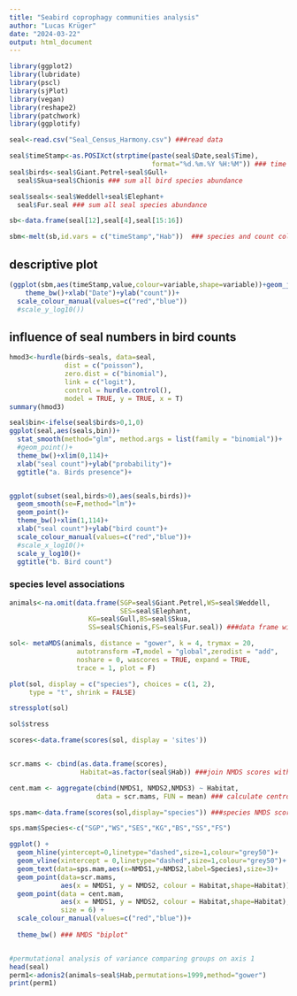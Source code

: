 ---
title: "Seabird coprophagy communities analysis"
author: "Lucas Krüger"
date: "2024-03-22"
output: html_document
---

```{r}
library(ggplot2)
library(lubridate)
library(pscl)
library(sjPlot)
library(vegan)
library(reshape2)
library(patchwork)
library(ggplotify)

seal<-read.csv("Seal_Census_Harmony.csv") ###read data

seal$timeStamp<-as.POSIXct(strptime(paste(seal$Date,seal$Time),
                                    format="%d.%m.%Y %H:%M")) ### time data
seal$birds<-seal$Giant.Petrel+seal$Gull+
  seal$Skua+seal$Chionis ### sum all bird species abundance

seal$seals<-seal$Weddell+seal$Elephant+
  seal$Fur.seal ### sum all seal species abundance

sb<-data.frame(seal[12],seal[4],seal[15:16]) 

sbm<-melt(sb,id.vars = c("timeStamp","Hab"))  ### species and count columns by melting

```

## descriptive plot 

```{r}

(ggplot(sbm,aes(timeStamp,value,colour=variable,shape=variable))+geom_jitter(size=3)+
    theme_bw()+xlab("Date")+ylab("count"))+
  scale_colour_manual(values=c("red","blue"))
  #scale_y_log10())


```

## influence of seal numbers in bird counts



```{r}
hmod3<-hurdle(birds~seals, data=seal, 
              dist = c("poisson"),
              zero.dist = c("binomial"),
              link = c("logit"),
              control = hurdle.control(),
              model = TRUE, y = TRUE, x = T)
summary(hmod3)

seal$bin<-ifelse(seal$birds>0,1,0)
ggplot(seal,aes(seals,bin))+
  stat_smooth(method="glm", method.args = list(family = "binomial"))+
  #geom_point()+
  theme_bw()+xlim(0,114)+
  xlab("seal count")+ylab("probability")+
  ggtitle("a. Birds presence")+


ggplot(subset(seal,birds>0),aes(seals,birds))+
  geom_smooth(se=F,method="lm")+
  geom_point()+
  theme_bw()+xlim(1,114)+
  xlab("seal count")+ylab("bird count")+
  scale_colour_manual(values=c("red","blue"))+
  #scale_x_log10()+
  scale_y_log10()+
  ggtitle("b. Bird count")

```

### species level associations

```{r}
animals<-na.omit(data.frame(SGP=seal$Giant.Petrel,WS=seal$Weddell,
                            SES=seal$Elephant,
                    KG=seal$Gull,BS=seal$Skua,
                    SS=seal$Chionis,FS=seal$Fur.seal)) ###data frame with species

sol<- metaMDS(animals, distance = "gower", k = 4, trymax = 20,
                 autotransform =T,model = "global",zerodist = "add",
                 noshare = 0, wascores = TRUE, expand = TRUE,
                 trace = 1, plot = F)

plot(sol, display = c("species"), choices = c(1, 2),
     type = "t", shrink = FALSE)

stressplot(sol)

sol$stress

scores<-data.frame(scores(sol, display = 'sites'))


scr.mams <- cbind(as.data.frame(scores), 
                  Habitat=as.factor(seal$Hab)) ###join NMDS scores with habitats

cent.mam <- aggregate(cbind(NMDS1, NMDS2,NMDS3) ~ Habitat, 
                      data = scr.mams, FUN = mean) ### calculate centroids

sps.mam<-data.frame(scores(sol,display="species")) ###species NMDS scores

sps.mam$Species<-c("SGP","WS","SES","KG","BS","SS","FS")

ggplot() +
  geom_hline(yintercept=0,linetype="dashed",size=1,colour="grey50")+
  geom_vline(xintercept = 0,linetype="dashed",size=1,colour="grey50")+
  geom_text(data=sps.mam,aes(x=NMDS1,y=NMDS2,label=Species),size=3)+
  geom_point(data=scr.mams, 
             aes(x = NMDS1, y = NMDS2, colour = Habitat,shape=Habitat))+
  geom_point(data = cent.mam, 
             aes(x = NMDS1, y = NMDS2, colour = Habitat,shape=Habitat),
             size = 6) +                         
  scale_colour_manual(values=c("red","blue"))+
  
  theme_bw() ### NMDS "biplot"


#permutational analysis of variance comparing groups on axis 1
head(seal)
perm1<-adonis2(animals~seal$Hab,permutations=1999,method="gower")
print(perm1)



```
